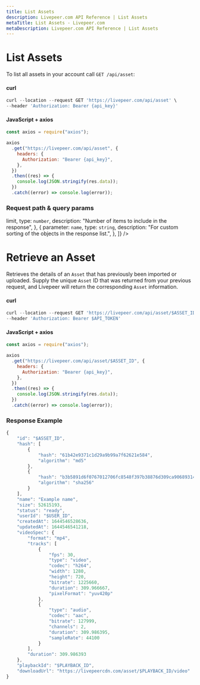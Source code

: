 ```yaml
---
title: List Assets
description: Livepeer.com API Reference | List Assets
metaTitle: List Assets - Livepeer.com
metaDescription: Livepeer.com API Reference | List Assets
---
```


# List Assets

To list all assets in your account call `GET /api/asset`:

#### curl

```jsx
curl --location --request GET 'https://livepeer.com/api/asset' \
--header 'Authorization: Bearer {api_key}'
```

#### JavaScript + axios

```javascript
const axios = require("axios");

axios
  .get("https://livepeer.com/api/asset", {
    headers: {
      Authorization: "Bearer {api_key}",
    },
  })
  .then((res) => {
    console.log(JSON.stringify(res.data));
  })
  .catch((error) => console.log(error));
```

### **Request path & query params**

<Table
  data={[
    {
      parameter: <code>limit</code>,
      type: <code>number</code>,
      description: "Number of items to include in the response",
    },
    {
      parameter: <code>name</code>,
      type: <code>string</code>,
      description: "For custom sorting of the objects in the response list.",
    },
  ]}
/>

# Retrieve an Asset

Retrieves the details of an `Asset` that has previously been imported or
uploaded. Supply the unique `Asset` ID that was returned from your previous
request, and Livepeer will return the corresponding `Asset` information.

#### curl

```jsx
curl --location --request GET 'https://livepeer.com/api/asset/$ASSET_ID' \
--header 'Authorization: Bearer $API_TOKEN'
```

#### JavaScript + axios

```javascript
const axios = require("axios");

axios
  .get("https://livepeer.com/api/asset/$ASSET_ID", {
    headers: {
      Authorization: "Bearer {api_key}",
    },
  })
  .then((res) => {
    console.log(JSON.stringify(res.data));
  })
  .catch((error) => console.log(error));
```

### Response Example

```jsx
{
    "id": "$ASSET_ID",
    "hash": [
        {
            "hash": "61b42e9371c1d29a9b99a7f62621e584",
            "algorithm": "md5"
        },
        {
            "hash": "b3b5891d6f0767012706fc8548f397b38876d309ca90689314c94615fb4c6e62",
            "algorithm": "sha256"
        }
    ],
    "name": "Example name",
    "size": 52615193,
    "status": "ready",
    "userId": "$USER_ID",
    "createdAt": 1644546528636,
    "updatedAt": 1644546541218,
    "videoSpec": {
        "format": "mp4",
        "tracks": [
            {
                "fps": 30,
                "type": "video",
                "codec": "h264",
                "width": 1280,
                "height": 720,
                "bitrate": 1225660,
                "duration": 309.966667,
                "pixelFormat": "yuv420p"
            },
            {
                "type": "audio",
                "codec": "aac",
                "bitrate": 127999,
                "channels": 2,
                "duration": 309.986395,
                "sampleRate": 44100
            }
        ],
        "duration": 309.986393
    },
    "playbackId": "$PLAYBACK_ID",
    "downloadUrl": "https://livepeercdn.com/asset/$PLAYBACK_ID/video"
}
```
